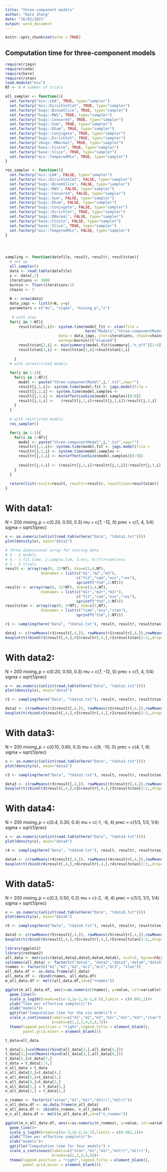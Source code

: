 ```yaml
---
title: "three-component models"
author: "Kate Zhang"
date: "16/02/2021"
output: word_document
---
```


```r
knitr::opts_chunk$set(echo = TRUE)
```

## Computation time for three-component models

```r
require(rjags)
require(coda)
require(here)
require(rstan)
load.module("mix")
NT <- 6 # number of trials
```


```r
all_sampler <- function(){
  set.factory("mix::LDA", TRUE, type="sampler")
  set.factory("mix::DirichletCat", TRUE, type="sampler")
  set.factory("bugs::BinomSlice", TRUE, type="sampler")
  set.factory("bugs::RW1", TRUE, type="sampler")
  set.factory("bugs::Censored", TRUE, type="sampler")
  set.factory("bugs::Sum", TRUE, type="sampler")
  set.factory("bugs::DSum", TRUE, type="sampler")
  set.factory("bugs::Conjugate", TRUE, type="sampler")
  set.factory("bugs::Dirichlet", TRUE, type="sampler")
  set.factory("zbugs::MNormal", TRUE, type="sampler")
  set.factory("base::Finite", TRUE, type="sampler")
  set.factory("base::Slice", TRUE, type="sampler")
  set.factory("mix::TemperedMix", TRUE, type="sampler")
}

res_sampler <- function(){
  set.factory("mix::LDA", FALSE, type="sampler")
  set.factory("mix::DirichletCat", FALSE, type="sampler")
  set.factory("bugs::BinomSlice", FALSE, type="sampler")
  set.factory("bugs::RW1", FALSE, type="sampler")
  set.factory("bugs::Censored", FALSE, type="sampler")
  set.factory("bugs::Sum", FALSE, type="sampler")
  set.factory("bugs::DSum", FALSE, type="sampler")
  set.factory("bugs::Conjugate", FALSE, type="sampler")
  set.factory("bugs::Dirichlet", TRUE, type="sampler")
  set.factory("bugs::MNormal", FALSE, type="sampler")
  set.factory("base::Finite", FALSE, type="sampler")
  set.factory("base::Slice", TRUE, type="sampler")
  set.factory("mix::TemperedMix", FALSE, type="sampler")
}




sampling <- function(datafile, result, resultr, resultstan){
  # set up
  all_sampler()
  data <- read.table(datafile)
  y <- data[,1]
  iterations <- 3000
  burnin <- floor(iterations/2)
  chains <- 3
  
  N <- nrow(data)
  data_jags <- list(N=N, y=y)
  parameters = c("mu", "sigma", "mixing_p","z")
  
   # with stan
  for(i in 1:NT){
      resultstan[1,i]<- system.time(model_fit <- stan(file =
                                    here("Models","three-componentModel.stan"), 
                        data = data_jags, iter=iterations, chain=chains,
                        warmup=burnin))["elapsed"]
      resultstan[2,i] <- min(summary(model_fit)$summary[,"n_eff"][1:6])
      resultstan[3,i] <- resultstan[1,i]/resultstan[2,i]
      
    }   
  # with unrestricted models
  
  for(j in 1:3){
    for(i in 1:NT){
      model <- paste("three-componentModel",j,".txt",sep="")
      result[j,1,i]<- system.time(model.fit <- jags.model(file =                                 here("Models",model), data=data_jags, n.chains=chains))["elapsed"]
      result[j,2,i] <- system.time(model.samples <-                                    coda.samples(model.fit, parameters,n.iter=iterations))["elapsed"]
      result[j,3,i] <- min(effectiveSize(model.samples)[0:9])
      result[j,4,i] <-   (result[j,1,i]+result[j,2,i])/result[j,3,i]                                                            
    } 
  }
  
  # with restricted models
  res_sampler()

  for(j in 1:3){
    for(i in 1:NT){
      model <- paste("three-componentModel",j,".txt",sep="")
      resultr[j,1,i]<- system.time(model.fit <- jags.model(file =                                 here("Models",model), data=data_jags, n.chains=chains))["elapsed"]
      resultr[j,2,i] <- system.time(model.samples <-                                    coda.samples(model.fit, parameters, n.iter=iterations))["elapsed"]
      resultr[j,3,i] <- min(effectiveSize(model.samples)[0:9])
      
      resultr[j,4,i] <- (resultr[j,1,i]+resultr[j,2,i])/resultr[j,3,i]                                                            
    } 
  }
  
  return(list(result=result, resultr=resultr, resultstan=resultstan))
}


```
# With data1:
N = 200
mixing_p = c(0.20, 0.50, 0.3)
mu = c(7, -12, 0)
prec = c(1, 4, 1/4)
sigma = sqrt(1/prec)
```r
x <- as.numeric(unlist(read.table(here("Data", "tdata1.txt"))))
plot(density(x), main="data1")
```

```r
# three dimensional array for storing data
# 3 - 3 models
# 4 - 1:fit.time, 2:sample.tim, 3:ess, 4:(fit+sam)/ess
# 5 - 5 trials
result <- array(rep(0, 12*NT), dim=c(3,4,NT), 
                dimnames = list(c("m1","m2","m3"),
                                c("fit","sam","ess","res"),
                                sprintf("t%d",1:NT)))
resultr <- array(rep(0, 12*NT), dim=c(3,4,NT), 
                dimnames = list(c("m1r","m2r","m3r"),
                                c("fit","sam","ess","res"),
                                sprintf("t%d",1:NT)))
resultstan <- array(rep(0, 3*NT), dim=c(3,NT), 
                dimnames = list(c("time","ess","stan"),
                                sprintf("t%d",1:NT)))

r1 <- sampling(here("Data", "tdata1.txt"), result, resultr, resultstan)
```


```r
data1 <- c(rowMeans(r1$result[,4,]), rowMeans(r1$resultr[,4,]),rowMeans(r1$resultstan)[3])
boxplot(t(rbind(r1$result[,4,],r1$resultr[,4,],r1$resultstan[3:3,,drop=FALSE])),main="data1")
```

# With data2:
N = 200
mixing_p = c(0.20, 0.50, 0.3)
mu = c(7, -12, 0)
prec = c(1, 4, 1/4)
sigma = sqrt(1/prec)
```r
x <- as.numeric(unlist(read.table(here("Data", "tdata2.txt"))))
plot(density(x), main="data2")
```

```r

r2 <- sampling(here("Data", "tdata2.txt"), result, resultr, resultstan)
```

```r
data2 <- c(rowMeans(r2$result[,4,]), rowMeans(r2$resultr[,4,]),rowMeans(r2$resultstan)[3])
boxplot(t(rbind(r2$result[,4,],r2$resultr[,4,],r2$resultstan[3:3,,drop=FALSE])),main="data2")
```

# With data3:
N = 200
mixing_p = c(0.10, 0.60, 0.3)
mu = c(9, -10, 0)
prec = c(4, 1, 6)
sigma = sqrt(1/prec)
```r
x <- as.numeric(unlist(read.table(here("Data", "tdata3.txt"))))
plot(density(x), main="data3")
```

```r
r3 <- sampling(here("Data", "tdata3.txt"), result, resultr, resultstan)
```

```r
data3 <- c(rowMeans(r3$result[,4,]), rowMeans(r3$resultr[,4,]),rowMeans(r3$resultstan)[3])
boxplot(t(rbind(r3$result[,4,],r3$resultr[,4,],r3$resultstan[3:3,,drop=FALSE])),main="data3")
```


# With data4:
N = 200
mixing_p = c(0.4, 0.30, 0.4)
mu = c(-1, -6, 4)
prec = c(1/3, 1/3, 1/4)
sigma = sqrt(1/prec)
```r
x <- as.numeric(unlist(read.table(here("Data", "tdata4.txt"))))
plot(density(x), main="data4")
```


```r
r4 <- sampling(here("Data", "tdata4.txt"), result, resultr, resultstan)
```

```r
data4 <- c(rowMeans(r4$result[,4,]), rowMeans(r4$resultr[,4,]),rowMeans(r4$resultstan)[3])
boxplot(t(rbind(r4$result[,4,],r4$resultr[,4,],r4$resultstan[3:3,,drop=FALSE])),main="data4")
```
# With data5:
N = 200
mixing_p = c(0.3, 0.50, 0.2)
mu = c(-2, -8, 4)
prec = c(1/3, 1/3, 1/4)
sigma = sqrt(1/prec)

```r
x <- as.numeric(unlist(read.table(here("Data", "tdata5.txt"))))
plot(density(x), main="data5")
```


```r
r5 <- sampling(here("Data", "tdata5.txt"), result, resultr, resultstan)
```

```r
data5 <- c(rowMeans(r5$result[,4,]), rowMeans(r5$resultr[,4,]),rowMeans(r5$resultstan)[3])
boxplot(t(rbind(r5$result[,4,],r5$resultr[,4,],r5$resultstan[3:3,,drop=FALSE])),main="data5")
```


```r
library(ggplot2)
library(reshape2)
all_data <- matrix(c(data1,data2,data3,data4,data5), ncol=5, byrow=FALSE)
colnames(all_data) <- factor(c("data1", "data2","data3","data4","data5"))
rnames <- factor(c("m1","m2","m3","mr1","mr2","mr3", "stan"))
all_data.df <- as.data.frame(all_data)
all_data.df <- cbind(rnames, all_data.df)
m_all_data.df <- melt(all_data.df,id=c("rnames"))

ggplot(m_all_data.df, aes(x=as.numeric(rnames), y=value, col=variable))+ geom_point()+
  geom_line()+
  scale_y_log10(breaks=c(1e-3,1e-2,1e-1,0.5),limits = c(0.001,1))+
  ylab("Time per effective sample(s)")+
  xlab("models")+
  ggtitle("Computation time for the six models") +
  scale_x_continuous(labels=c("m1","m2","m3","m1r","m2r","m3r","stan"),
                     breaks=c(1,2,3,4,5,6,7))+
  theme(legend.position = "right",legend.title = element_blank(),
        panel.grid.minor = element_blank())
```

```r
t_data=all_data

t_data[2,]=colMeans(rbind(all_data[2,],all_data[5,]))
t_data[3,]=colMeans(rbind(all_data[3,],all_data[6,]))
t_data[5,]=t_data[7,]
t_data = t_data[1:5,]
n_all_data = t_data
n_all_data[3,]=t_data[4,]
n_all_data[5,]=t_data[3,]
n_all_data[4,]=t_data[2,]
n_all_data[1,] = t_data[5,]
n_all_data[2,] = t_data[1,]

n_rnames <- factor(c("astan","m1","m1r","m2(r)","m3(r)"))
n_all_data.df <- as.data.frame(n_all_data)
n_all_data.df <- cbind(n_rnames, n_all_data.df)
m_n_all_data.df <- melt(n_all_data.df,id=c("n_rnames"))

ggplot(m_n_all_data.df, aes(x=as.numeric(n_rnames), y=value, col=variable))+ geom_point()+
  geom_line()+
  scale_y_log10(breaks=c(1e-3,1e-2,1e-1),limits = c(0.001,1))+
  ylab("Time per effective sample(s)")+
  xlab("models")+
  ggtitle("Computation time for four models") +
  scale_x_continuous(labels=c("stan","m1","m1r","m3(r)","m2(r)"),
                     breaks=c(1,2,3,4,5))+
  theme(legend.position = "right",legend.title = element_blank(),
        panel.grid.minor = element_blank())


```